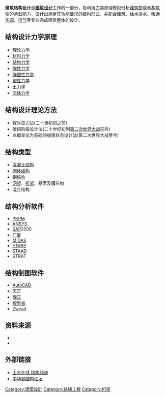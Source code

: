 '''建筑结构设计'''是'''[[建筑设计|建筑设计]]'''工作的一部分，指利用[[力学|力学]]原理模拟分析[[建筑物|建筑物]]或者[[构筑物|构筑物]]的承载能力，设计出满足其功能要求的结构形式，并配合[[建筑|建筑]]、[[给水排水工程|给水排水]]、[[暖通空调|暖通空调]]、[[电气|电气]]等专业完成建筑整体的设计。
== 结构设计力学原理 ==
*[[理论力学|理论力学]]
*[[材料力学|材料力学]]
*[[结构力学|结构力学]]
*[[弹性力学|弹性力学]]
*[[弹塑性力学|弹塑性力学]]
*[[塑性力学|塑性力学]]
*[[土力学|土力学]]
*[[流体力学|流体力学]]

== 结构设计理论方法 ==
*容许应力法(二十世纪初之前)
*破损阶段设计法(二十世纪初到[[第二次世界大战|第二次世界大战]]前后)
*以概率论为基础的极限状态设计法(第二次世界大战至今)
== 结构类型 ==
*[[混凝土结构|混凝土结构]]
*[[砌体结构|砌体结构]]
*[[钢结构|钢结构]]
*[[网架|网架]]、[[桁架_(工程)|桁架]]、悬索及膜结构
*混合结构
== 结构分析软件 ==
*[[PKPM|PKPM]]
*[[ANSYS|ANSYS]]
*[[SAP|SAP]]2000
*[[广厦|广厦]]
*[[MIDAS|MIDAS]]
*[[ETABS|ETABS]]
*[[STAAD|STAAD]]
*STRAT

== 结构制图软件 ==
*[[AutoCAD|AutoCAD]]
*天正
*[[理正|理正]]
*[[探索者|探索者]]
*[[Zwcad|Zwcad]]
== 资料来源 ==
*{{Cite book | author = 舒勒尔（美）著 罗福午 吴之昕 宋昌永译 | title = 建筑结构设计（上） | location = 北京 | publisher = 清华大学出版社 | date = 2006年12月 | pages = 15-173 |ISBN =9787302126096| accessdate = 2011年6月3日 | language= 中文 }}
*{{Cite book | author = 许成祥 何培玲 | title = 混凝土结构设计原理 | location = 北京 | publisher = 北京大学出版社 | date = 2006年1月 | pages = 1-6 |ISBN =9787301104491| accessdate = 2011年6月3日 | language= 中文 }}
<references />

== 外部链接 ==
*[http://www.co188.com/index_jg.htm 土木在线 结构频道] {{Wayback|url=http://www.co188.com/index_jg.htm |date=20101224021556 }}
*[https://web.archive.org/web/20110904191500/http://okok.org/forum/index.php 中华钢结构论坛]

[[Category:建築設計|Category:建築設計]]
[[Category:結構工程|Category:結構工程]]
[[Category:桁架|Category:桁架]]